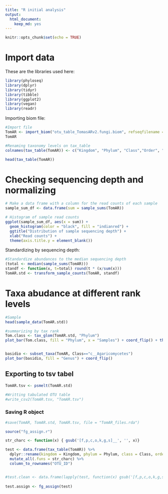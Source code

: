 ```yaml
---
title: "R initial analysis"
output: 
  html_document: 
    keep_md: yes
---
```


```r
knitr::opts_chunk$set(echo = TRUE)
```

# Import data

These are the libraries used here:

```r
library(phyloseq)
library(dplyr)
library(tidyr)
library(tibble)
library(ggplot2)
library(vegan)
library(readr)
```

Importing biom file:

```r
#Import file
TomAR <- import_biom("otu_table_TomasARv2.fungi.biom", refseqfilename = "otu_table_TomasARv2.fungi.fasta")
TomAR

#Renaming taxonomy levels on tax_table
colnames(tax_table(TomAR)) <- c("Kingdom", "Phylum", "Class","Order", "Family", "Genus", "Species")

head(tax_table(TomAR))
```

# Checking sequencing depth and normalizing

```r

# Make a data frame with a column for the read counts of each sample
sample_sum_df <- data.frame(sum = sample_sums(TomAR))

# Histogram of sample read counts
ggplot(sample_sum_df, aes(x = sum)) + 
  geom_histogram(color = "black", fill = "indianred") +
  ggtitle("Distribution of sample sequencing depth") + 
  xlab("Read counts") +
  theme(axis.title.y = element_blank())

```

Standardizing by sequencing depth:

```r
#Standardize abundances to the median sequencing depth
(total <- median(sample_sums(TomAR)))
standf <- function(x, t=total) round(t * (x/sum(x)))
TomAR.std <- transform_sample_counts(TomAR, standf)
```

# Taxa abudance at different rank levels

```r
#Sample
head(sample_data(TomAR.std))

#summarizing by tax rank
Tom.class <- tax_glom(TomAR.std, "Phylum")
plot_bar(Tom.class, fill = "Phylum", x = "Samples") + coord_flip() + theme_gray() 


basidio <- subset_taxa(TomAR, Class=="c__Agaricomycetes")
plot_bar(basidio, fill = "Genus") + coord_flip()
```

## Exporting to tsv tabel
```r
TomAR.tsv <- psmelt(TomAR.std)

#Writting tabulated OTU table
#write_csv2(TomAR.tsv, "TomAR.tsv")
```


### Saving R object
```r
#save(TomAR, TomAR.std, TomAR.tsv, file = "TomAR_files.rda")
```

```r
source("fg_assign.r")

str_charc <- function(x) { gsub('[f,p,c,o,k,g,s]__', '', x)}

test <- data.frame(tax_table(TomAR)) %>% 
  dplyr::rename(kingdom = Kingdom, phylum = Phylum, class = Class, order = Order, family = Family, genus = Genus, species = Species) %>% rownames_to_column( var = "OTU_ID") %>%
  mutate_all(.funs = str_charc) %>%
  column_to_rownames("OTU_ID")


#test.clean <- data.frame(lapply(test, function(x) gsub('[f,p,c,o,k,g,s]__', '', x)))
                    
test.assign <- fg_assign(test)

```

